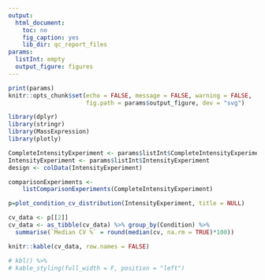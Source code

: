 ```yaml
---
output:
  html_document:
    toc: no
    fig_caption: yes
    lib_dir: qc_report_files
params:
  listInt: empty
  output_figure: figures
---
```



<style type="text/css">
  .container-fluid, .main-container {
    max-width: inherit !important;
    padding: 0 !important;
  }
</style>

<script>
const handleLoaded = function () {
  const wrapperEl = document.querySelector('.js-plotly-plot');

  if (!wrapperEl) {
    return;
  }

  wrapperEl.style.width = '100%';
  wrapperEl.style.height = '100%';
  wrapperEl.style.marginBottom = '0';

  window.dispatchEvent(new Event('resize'));
};

document.addEventListener('DOMContentLoaded', handleLoaded, false);
</script>


```r
print(params)
knitr::opts_chunk$set(echo = FALSE, message = FALSE, warning = FALSE, 
                      fig.path = params$output_figure, dev = "svg")
```


```r
library(dplyr)
library(stringr)
library(MassExpression)
library(plotly)

CompleteIntensityExperiment <- params$listInt$CompleteIntensityExperiment
IntensityExperiment <- params$listInt$IntensityExperiment
design <- colData(IntensityExperiment)

comparisonExperiments <- 
    listComparisonExperiments(CompleteIntensityExperiment)
```


```r
p=plot_condition_cv_distribution(IntensityExperiment, title = NULL)
```

  
```r
cv_data <- p[[2]]
cv_data <- as_tibble(cv_data) %>% group_by(Condition) %>%
  summarise(`Median CV %` = round(median(cv, na.rm = TRUE)*100))

knitr::kable(cv_data, row.names = FALSE)

# kbl() %>%
# kable_styling(full_width = F, position = "left")
```
